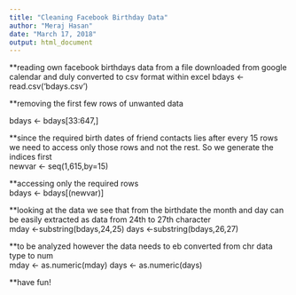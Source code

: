 ---
title: "Cleaning Facebook Birthday Data"
author: "Meraj Hasan"
date: "March 17, 2018"
output: html_document
---

**reading own facebook birthdays data from a file downloaded from google calendar and duly converted to csv format within excel
  bdays <- read.csv('bdays.csv')

**removing the first few rows of unwanted data
  
  bdays <- bdays[33:647,]
  
**since the required birth dates of friend contacts lies after every 15 rows we need to access only those rows and not the rest. So we generate the indices first  
  newvar <- seq(1,615,by=15)
  
**accessing only the required rows  
  bdays <- bdays[(newvar)]
  
**looking at the data we see that from the birthdate the month and day can be easily extracted as data from 24th to 27th character  
  mday <-substring(bdays,24,25)
  days <-substring(bdays,26,27)
  
**to be analyzed however the data needs to eb converted from chr data type to num  
  mday <- as.numeric(mday)
  days <- as.numeric(days)
  
**have fun!